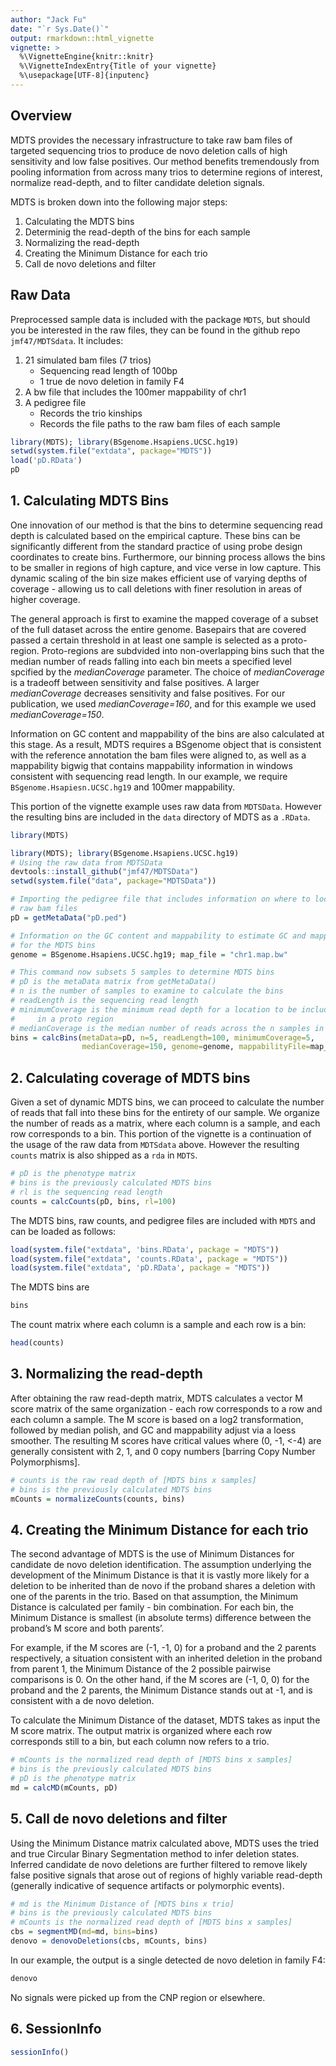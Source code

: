 ```yaml
---
author: "Jack Fu"
date: "`r Sys.Date()`"
output: rmarkdown::html_vignette
vignette: >
  %\VignetteEngine{knitr::knitr}
  %\VignetteIndexEntry{Title of your vignette}
  %\usepackage[UTF-8]{inputenc}
---
```


## Overview

MDTS provides the necessary infrastructure to take raw bam files of targeted 
sequencing trios to produce de novo deletion calls of high sensitivity and low 
false positives. Our method benefits tremendously from pooling information from 
across many trios to determine regions of interest, normalize read-depth, and to
filter candidate deletion signals.

MDTS is broken down into the following major steps:

1. Calculating the MDTS bins
2. Determinig the read-depth of the bins for each sample
3. Normalizing the read-depth
4. Creating the Minimum Distance for each trio
5. Call de novo deletions and filter

## Raw Data

Preprocessed sample data is included with the package `MDTS`, but should you be 
interested in the raw files, they can be found in the github repo 
`jmf47/MDTSdata`. It includes:

1. 21 simulated bam files (7 trios)
      + Sequencing read length of 100bp 
      + 1 true de novo deletion in family F4
2. A bw file that includes the 100mer mappability of chr1
3. A pedigree file 
      + Records the trio kinships 
      + Records the file paths to the raw bam files of each sample
      
```r
library(MDTS); library(BSgenome.Hsapiens.UCSC.hg19)
setwd(system.file("extdata", package="MDTS"))
load('pD.RData')
pD
```

## 1. Calculating MDTS Bins

One innovation of our method is that the bins to determine sequencing read depth
is calculated based on the empirical capture. These bins can be significantly 
different from the standard practice of using probe design coordinates to create
bins. Furthermore, our binning process allows the bins to be smaller in regions 
of high capture, and vice verse in low capture. This dynamic scaling of the bin 
size makes efficient use of varying depths of coverage - allowing us to call 
deletions with finer resolution in areas of higher coverage.

The general approach is first to examine the mapped coverage of a subset of the 
full dataset across the entire genome. Basepairs that are covered passed a 
certain threshold in at least one sample is selected as a proto-region. 
Proto-regions are subdvided into non-overlapping bins such that the median 
number of reads falling into each bin meets a specified level spcified by the 
*medianCoverage* parameter. The choice of *medianCoverage* is a tradeoff between
sensitivity and false positives. A larger *medianCoverage* decreases sensitivity
and false positives. For our publication, we used *medianCoverage=160*, and for 
this example we used *medianCoverage=150*.

Information on GC content and mappability of the bins are also calculated at 
this stage. As a result, MDTS requires a BSgenome object that is consistent with
the reference annotation the bam files were aligned to, as well as a mappability
bigwig that contains mappability information in windows consistent with 
sequencing read length. In our example, we require `BSgenome.Hsapiesn.UCSC.hg19`
and 100mer mappability.

This portion of the vignette example uses raw data from `MDTSData`. However 
the resulting bins are included in the `data` directory of MDTS as a `.RData`.

```r
library(MDTS)
```

```r
library(MDTS); library(BSgenome.Hsapiens.UCSC.hg19)
# Using the raw data from MDTSData
devtools::install_github("jmf47/MDTSData")
setwd(system.file("data", package="MDTSData")) 

# Importing the pedigree file that includes information on where to locate the 
# raw bam files
pD = getMetaData("pD.ped")

# Information on the GC content and mappability to estimate GC and mappability 
# for the MDTS bins
genome = BSgenome.Hsapiens.UCSC.hg19; map_file = "chr1.map.bw"

# This command now subsets 5 samples to determine MDTS bins
# pD is the metaData matrix from getMetaData()
# n is the number of samples to examine to calculate the bins
# readLength is the sequencing read length
# minimumCoverage is the minimum read depth for a location to be included 
#     in a proto region
# medianCoverage is the median number of reads across the n samples in a bin
bins = calcBins(metaData=pD, n=5, readLength=100, minimumCoverage=5, 
                medianCoverage=150, genome=genome, mappabilityFile=map_file)
```

## 2. Calculating coverage of MDTS bins

Given a set of dynamic MDTS bins, we can proceed to calculate the number of 
reads that fall into these bins for the entirety of our sample. We organize the 
number of reads as a matrix, where each column is a sample, and each row 
corresponds to a bin. This portion of the vignette is a continuation of the 
usage of the raw data from `MDTSdata` above. However the resulting `counts` 
matrix is also shipped as a `rda` in `MDTS`.

```r
# pD is the phenotype matrix
# bins is the previously calculated MDTS bins
# rl is the sequencing read length
counts = calcCounts(pD, bins, rl=100)
```

The MDTS bins, raw counts, and pedigree files are included with `MDTS` and can 
be loaded as follows:
```r
load(system.file("extdata", 'bins.RData', package = "MDTS"))
load(system.file("extdata", 'counts.RData', package = "MDTS"))
load(system.file("extdata", 'pD.RData', package = "MDTS"))
```
The MDTS bins are
```r
bins
```
The count matrix where each column is a sample and each row is a bin:
```r
head(counts)
```

## 3. Normalizing the read-depth

After obtaining the raw read-depth matrix, MDTS calculates a vector M score 
matrix of the same organization - each row corresponds to a row and each column 
a sample. The M score is based on a log2 transformation, followed by median 
polish, and GC and mappability adjust via a loess smoother. The resulting M 
scores have critical values where (0, -1, <-4) are generally consistent with 2, 
1, and 0 copy numbers [barring Copy Number Polymorphisms].

```r
# counts is the raw read depth of [MDTS bins x samples]
# bins is the previously calculated MDTS bins
mCounts = normalizeCounts(counts, bins)
```

## 4. Creating the Minimum Distance for each trio

The second advantage of MDTS is the use of Minimum Distances for candidate de 
novo deletion identification. The assumption underlying the development of the 
Minimum Distance is that it is vastly more likely for a deletion to be inherited
than de novo if the proband shares a deletion with one of the parents in the 
trio. Based on that assumption, the Minimum Distance is calculated per family - 
bin combination. For each bin, the Minimum Distance is smallest (in absolute 
terms) difference between the proband's M score and both parents'. 

For example, if the M scores are (-1, -1, 0) for a proband and the 2 parents 
respectively, a situation consistent with an inherited deletion in the proband 
from parent 1, the Minimum Distance of the 2 possible pairwise comparisons is 0.
On the other hand, if the M scores are (-1, 0, 0) for the proband and the 2 
parents, the Minimum Distance stands out at -1, and is consistent with a de novo
deletion. 

To calculate the Minimum Distance of the dataset, MDTS takes as input the M 
score matrix. The output matrix is organized where each row corresponds still to
a bin, but each column now refers to a trio.

```r
# mCounts is the normalized read depth of [MDTS bins x samples]
# bins is the previously calculated MDTS bins
# pD is the phenotype matrix
md = calcMD(mCounts, pD)
```

## 5. Call de novo deletions and filter

Using the Minimum Distance matrix calculated above, MDTS uses the tried and true
Circular Binary Segmentation method to infer deletion states. Inferred candidate
de novo deletions are further filtered to remove likely false positive signals 
that arose out of regions of highly variable read-depth (generally indicative of
sequence artifacts or polymorphic events).

```r
# md is the Minimum Distance of [MDTS bins x trio]
# bins is the previously calculated MDTS bins
# mCounts is the normalized read depth of [MDTS bins x samples]
cbs = segmentMD(md=md, bins=bins)
denovo = denovoDeletions(cbs, mCounts, bins)
```

In our example, the output is a single detected de novo deletion in family F4:

```r
denovo
```

No signals were picked up from the CNP region or elsewhere.

## 6. SessionInfo

```r
sessionInfo()
```